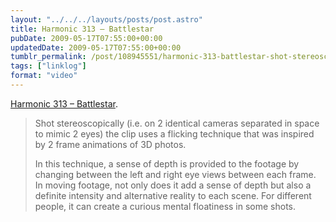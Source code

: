 ```yaml
---
layout: "../../../layouts/posts/post.astro"
title: Harmonic 313 – Battlestar
pubDate: 2009-05-17T07:55:00+00:00
updatedDate: 2009-05-17T07:55:00+00:00
tumblr_permalink: /post/108945551/harmonic-313-battlestar-shot-stereoscopically
tags: ["linklog"]
format: "video"
---
```



<Vimeo id="https://vimeo.com/4658601" />

[Harmonic 313 &#8211; Battlestar][1].

> Shot stereoscopically (i.e. on 2 identical cameras separated in space to mimic 2 eyes) the clip uses a flicking technique that was inspired by 2 frame animations of 3D photos.
>
> In this technique, a sense of depth is provided to the footage by changing between the left and right eye views between each frame. In moving footage, not only does it add a sense of depth but also a definite intensity and alternative reality to each scene. For different people, it can create a curious mental floatiness in some shots.

[1]: https://vimeo.com/4658601
